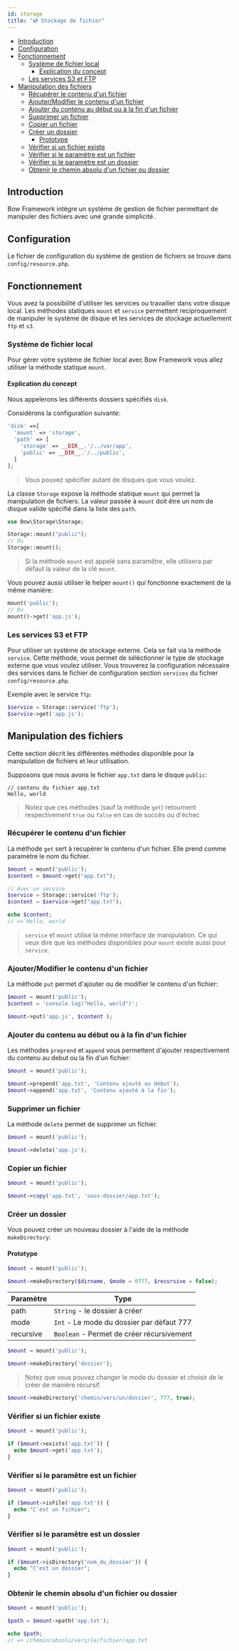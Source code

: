 ```yaml
---
id: storage
title: "💿 Stockage de fichier"
---
```



- [Introduction](#introduction)
- [Configuration](#configuration)
- [Fonctionnement](#fonctionnement)
  - [Système de fichier local](#système-de-fichier-local)
    - [Explication du concept](#explication-du-concept)
  - [Les services S3 et FTP](#les-services-s3-et-ftp)
- [Manipulation des fichiers](#manipulation-des-fichiers)
  - [Récupérer le contenu d'un fichier](#récupérer-le-contenu-dun-fichier)
  - [Ajouter/Modifier le contenu d'un fichier](#ajoutermodifier-le-contenu-dun-fichier)
  - [Ajouter du contenu au début ou à la fin d'un fichier](#ajouter-du-contenu-au-début-ou-à-la-fin-dun-fichier)
  - [Supprimer un fichier](#supprimer-un-fichier)
  - [Copier un fichier](#copier-un-fichier)
  - [Créer un dossier](#créer-un-dossier)
    - [Prototype](#prototype)
  - [Vérifier si un fichier existe](#vérifier-si-un-fichier-existe)
  - [Vérifier si le paramètre est un fichier](#vérifier-si-le-paramêtre-est-un-fichier)
  - [Vérifier si le paramètre est un dossier](#vérifier-si-le-paramêtre-est-un-dossier)
  - [Obtenir le chemin absolu d'un fichier ou dossier](#obtenir-le-chemin-absolu-dun-fichier-ou-dossier)

## Introduction

Bow Framework intègre un système de gestion de fichier permettant de manipuler des fichiers avec une grande simplicité.

## Configuration

Le fichier de configuration du système de gestion de fichiers se trouve dans `config/resource.php`.

## Fonctionnement

Vous avez la possibilité d'utiliser les services ou travailler dans votre disque local. Les méthodes statiques `mount` et `service` permettent reciproquement de manipuler le système de disque et les services de stockage actuellement `ftp` et `s3`.

### Système de fichier local

Pour gérer votre système de fichier local avec Bow Framework vous allez utiliser la méthode statique `mount`.

#### Explication du concept

Nous appelerons les différents dossiers spécifiés `disk`.

Considérons la configuration suivante:

```php
'disk' =>[
  'mount' => 'storage',
  'path' => [
    'storage' => __DIR__.'/../var/app',
    'public' => __DIR__.'/../public',
  ]
];
```

> Vous pouvez spécifier autant de disques que vous voulez.

La classe `Storage` expose la méthode statique `mount` qui permet la manipulation de fichiers. La valeur passée à `mount` doit être un nom de disque valide spécifié dans la liste des `path`.

```php
use Bow\Storage\Storage;

Storage::mount("public");
// Ou
Storage::mount();
```

> Si la méthode `mount` est appelé sans paramêtre, elle utilisera par défaut la valeur de la clé `mount`.

Vous pouvez aussi utiliser le helper `mount()` qui fonctionne exactement de la même manière:

```php
mount('public');
// Ou
mount()->get('app.js');
```

### Les services S3 et FTP

Pour utiliser un système de stockage externe. Cela se fait via la méthode `service`. Cette méthode, vous permet de séléctionner le type de stockage externe que vous voulez utiliser. Vous trouverez la configuration nécessaire des services dans le fichier de configuration section `services` du fichier `config/resource.php`.

Exemple avec le service `ftp`:

```php
$service = Storage::service('ftp');
$service->get('app.js');
```

## Manipulation des fichiers

Cette section décrit les différentes méthodes disponible pour la manipulation de fichiers et leur utilisation.

Supposons que nous avons le fichier `app.txt` dans le disque `public`:

```plain
// contenu du fichier app.txt
Hello, world
```

> Notez que ces méthodes (sauf la méthode `get`) retournent respectivement `true` ou `false` en cas de succès ou d'échec

### Récupérer le contenu d'un fichier

La méthode `get` sert à recupérer le contenu d'un fichier. Elle prend comme paramètre le nom du fichier.

```php
$mount = mount('public');
$content = $mount->get("app.txt");

// Avec un service
$service = Storage::service('ftp');
$content = $service->get("app.txt");

echo $content;
// => Hello, world
```

> `service` et `mount` utilise la même interface de manipulation. Ce qui veux dire que les méthodes disponibles pour `mount` existe aussi pour `service`.

### Ajouter/Modifier le contenu d'un fichier

La méthode `put` permet d'ajouter ou de modifier le contenu d'un fichier:

```php
$mount = mount('public');
$content = 'console.log("Hello, world")';

$mount->put('app.js', $content );
```

### Ajouter du contenu au début ou à la fin d'un fichier

Les méthodes `preprend` et `append` vous permettent d'ajouter respectivement du contenu au debut ou la fin d'un fichier:

```php
$mount = mount('public');

$mount->prepend('app.txt', 'Contenu ajouté au début');
$mount->append('app.txt', 'Contenu ajouté à la fin');
```

### Supprimer un fichier

La méthode `delete` permet de supprimer un fichier.

```php
$mount = mount('public');

$mount->delete('app.js');
```

### Copier un fichier

```php
$mount = mount('public');

$mount->copy('app.txt', 'sous-dossier/app.txt');
```

### Créer un dossier

Vous pouvez créer un nouveau dossier à l'aide de la méthode `makeDirectory`:

#### Prototype

```php
$mount = mount('public');

$mount->makeDirectory($dirname, $mode = 0777, $recursive = false);
```

| Paramètre | Type |
|------|-----|
| path | `String` - le dossier à créer |
| mode | `Int` - Le mode du dossier par défaut 777 |
| recursive | `Boolean` - Permet de créer récursivement |

```php
$mount = mount('public');

$mount->makeDirectory('dossier');
```

> Notez que vous pouvez changer le mode du dossier et choisir de le créer de manière récursif.

```php
$mount->makeDirectory('chemin/vers/un/dossier', 777, true);
```

### Vérifier si un fichier existe

```php
$mount = mount('public');

if ($mount->exists('app.txt')) {
  echo $mount->get('app.txt');
}
```

### Vérifier si le paramêtre est un fichier

```php
$mount = mount('public');

if ($mount->isFile('app.txt')) {
  echo "C'est un fichier";
}
```

### Vérifier si le paramêtre est un dossier

```php
$mount = mount('public');

if ($mount->isDirectory('nom_du_dossier')) {
  echo "C'est un dossier";
}
```

### Obtenir le chemin absolu d'un fichier ou dossier

```php
$mount = mount('public');

$path = $mount->path('app.txt');

echo $path;
// => /chemin/absolu/vers/le/fichier/app.txt
```

<SuggestionFeature />
